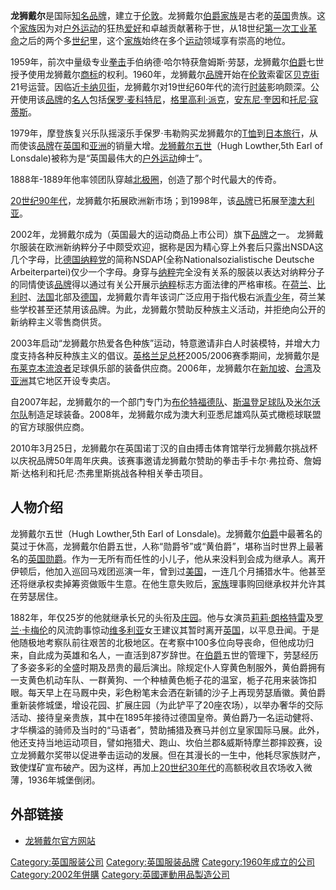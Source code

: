 {{Multiple issues|
{{Copy edit|time=2021-09-09T08:08:54+00:00}}
{{Newsrelease|time=2021-09-09T08:08:54+00:00}}
{{Unreferenced|time=2021-09-09T08:08:54+00:00}}
}}
{{Infobox Fashion Designer
|image       = 
|caption     = 
|name        = Hugh, 5th Earl of Lonsdale
|original_name = Hugh, 5th Earl of Lonsdale
|birth_date  = 1857年
|birth_place = [[英国|英国]]
|death_date  = 1944年
|death_place = [[英国|英国]]
|nationality = [[英国|英国]]
|label_name  = [[lonsdale|lonsdale]]
|}}
'''龙狮戴尔'''是国际[[知名品牌|知名品牌]]，建立于[[伦敦|伦敦]]。龙狮戴尔[[伯爵|伯爵]][[家族|家族]]是古老的[[英国|英国]]贵族。这个[[家族|家族]]因为对[[户外运动|户外运动]]的狂热[[爱好|爱好]]和卓越贡献著称于世，从18世纪[[第一次工业革命|第一次工业革命]]之后的两个多[[世纪|世纪]]里，这个[[家族|家族]]始终在多个[[运动|运动]]领域享有崇高的地位。

1959年，前次中量级专业[[拳击|拳击]]手伯纳德·哈尔特获詹姆斯·劳瑟，龙狮戴尔[[伯爵|伯爵]]七世授予使用龙狮戴尔[[商标|商标]]的权利。1960年，龙狮戴尔[[品牌|品牌]]开始在[[伦敦|伦敦]]索霍区[[贝克街|贝克街]]21号运营。因临近[[卡納比街|卡纳贝街]]，龙狮戴尔对19世纪60年代的流行[[时装|时装]]影响颇深。公开使用该[[品牌|品牌]]的[[名人|名人]]包括[[保罗·麦卡特尼|保罗·麦科特尼]]，[[格里高利·派克|格里高利·派克]]，[[安東尼·奎恩|安东尼·奎因]]和[[托尼·柯蒂斯|托尼·寇蒂斯]]。

1979年，摩登族复兴乐队摇滚乐手保罗·韦勒购买龙狮戴尔的[[T恤|T恤]]到[[日本|日本]][[旅行|旅行]]，从而使该[[品牌|品牌]]在[[英国|英国]]和[[亚洲|亚洲]]的销量大增。[[龙狮戴尔五世|龙狮戴尔五世]]（Hugh Lowther,5th Earl of Lonsdale)被称为是“英国最伟大的[[户外运动|户外运动]]绅士”。

1888年-1889年他率领团队穿越[[北极圈|北极圈]]，创造了那个时代最大的传奇。

[[20世纪90年代|20世纪90年代]]，龙狮戴尔拓展欧洲新市场；到1998年，该[[品牌|品牌]]已拓展至[[澳大利亚|澳大利亚]]。

2002年，龙狮戴尔成为{{link-en|運動導向國際公司|Sports Direct}}（英国最大的运动商品上市公司）旗下[[品牌|品牌]]之一。 龙狮戴尔服装在欧洲新纳粹分子中颇受欢迎，据称是因为精心穿上外套后只露出NSDA这几个字母，比[[德国|德国]][[纳粹党|纳粹党]]的简称NSDAP(全称Nationalsozialistische Deutsche Arbeiterpartei)仅少一个字母。身穿与[[纳粹|纳粹]]完全没有关系的服装以表达对纳粹分子的同情使该[[品牌|品牌]]得以通过有关公开展示[[纳粹|纳粹]]标志方面法律的严格审核。在[[荷兰|荷兰]]、[[比利时|比利时]]、[[法国|法国]]北部及[[德国|德国]]，龙狮戴尔青年该词广泛应用于指代极右派[[青少年|青少年]]，荷兰某些学校甚至还禁用该品牌。为此，龙狮戴尔赞助反种族主义活动，并拒绝向公开的新纳粹主义零售商供货。

2003年启动“龙狮戴尔热爱各色种族”运动，特意邀请非白人时装模特，并增大力度支持各种反种族主义的倡议。[[英格蘭足總盃|英格兰足总杯]]2005/2006赛季期间，龙狮戴尔是[[布莱克本流浪者足球俱乐部|布莱克本流浪者]]足球俱乐部的装备供应商。2006年，龙狮戴尔在[[新加坡|新加坡]]、[[台湾|台湾]]及[[亚洲|亚洲]]其它地区开设专卖店。

自2007年起，龙狮戴尔的一个部门专门为[[布伦特福德足球俱乐部|布伦特福德队]]、[[斯温登足球俱乐部|斯温登足球队]]及[[米尔沃尔足球俱乐部|米尔沃尔队]]制造足球装备。2008年，龙狮戴尔成为澳大利亚悉尼雄鸡队英式橄榄球联盟的官方球服供应商。

2010年3月25日，龙狮戴尔在英国诺丁汉的自由搏击体育馆举行龙狮戴尔挑战杯以庆祝品牌50年周年庆典。该赛事邀请龙狮戴尔赞助的拳击手卡尔·弗拉奇、詹姆斯·达格利和托尼·杰弗里斯挑战各种相关拳击项目。

== 人物介绍 ==

龙狮戴尔五世（Hugh Lowther,5th Earl of Lonsdale)。龙狮戴尔[[伯爵|伯爵]]中最著名的莫过于休高，龙狮戴尔伯爵五世，人称“勋爵爷”或“黄伯爵”，堪称当时世界上最著名的[[英国|英国]][[勋爵|勋爵]]。作为一无所有而任性的小儿子，他从来没料到会成为继承人。离开伊顿后，他加入巡回马戏团巡演一年，曾到过[[美国|美国]]，一连几个月捕猎水牛。他甚至还将继承权卖掉筹资做贩牛生意。在他生意失败后，[[家族|家族]]理事购回继承权并允许其在劳瑟居住。

1882年，年仅25岁的他就继承长兄的头衔及[[庄园|庄园]]。他与女演员[[莉莉·朗格特雷|莉莉·朗格特雷]]及[[罗兰·卡梅伦|罗兰·卡梅伦]]的风流韵事惊动[[维多利亚_(英国女王)|维多利亚]]女王建议其暂时离开[[英国|英国]]，以平息丑闻。于是他随极地考察队前往艰苦的北极地区。在考察中100多位向导丧命，但他成功归来，自此成为英雄和名人，一直活到87岁辞世。在[[伯爵|伯爵]]五世的管理下，劳瑟经历了多姿多彩的全盛时期及昂贵的最后演出。除规定仆人穿黄色制服外，黄伯爵拥有一支黄色机动车队、一群黄狗、一个种植黄色栀子花的温室，栀子花用来装饰扣眼。每天早上在马厩中央，彩色粉笔末会洒在新铺的沙子上再现劳瑟盾徽。黄伯爵重新装修城堡，增设花园、扩展庄园（为此铲平了20座农场），以举办奢华的交际活动、接待皇亲贵族，其中在1895年接待过德国皇帝。黄伯爵乃一名运动健将、才华横溢的骑师及当时的“马语者”，赞助捕猎及赛马并创立皇家国际马展。此外，他还支持当地运动项目，譬如拖猎犬、跑山、坎伯兰郡&威斯特摩兰郡摔跤赛，设立龙狮戴尔奖带以促进拳击运动的发展。但在其漫长的一生中，他耗尽家族财产，致使煤矿宣布破产。因为这样，再加上[[20世纪30年代|20世纪30年代]]的高额税收且农场收入微薄，1936年城堡倒闭。

== 外部链接 ==
* [http://www.lonsdale.com 龙狮戴尔官方网站]{{Wayback|url=http://www.lonsdale.com/ |date=20200905144942 }}

[[Category:英国服装公司|Category:英国服装公司]]
[[Category:英国服装品牌|Category:英国服装品牌]]
[[Category:1960年成立的公司|Category:1960年成立的公司]]
[[Category:2002年併購|Category:2002年併購]]
[[Category:英國運動用品製造公司|Category:英國運動用品製造公司]]